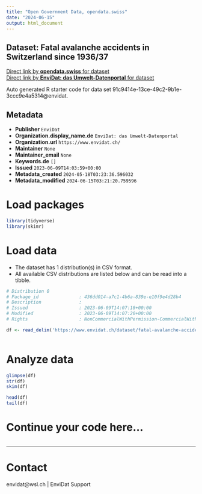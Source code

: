 ```yaml
---
title: "Open Government Data, opendata.swiss"
date: "2024-06-15"
output: html_document
---
```


## Dataset: Fatal avalanche accidents in Switzerland since 1936/37



[Direct link by **opendata.swiss** for dataset](https://opendata.swiss/de/dataset/fatal-avalanche-accidents-in-switzerland-since-1936-37)<br>
[Direct link by **EnviDat: das Umwelt-Datenportal** for dataset](https://www.envidat.ch/#/metadata/fatal-avalanche-accidents-in-switzerland-since-1936-37)

Auto generated R starter code for data set 91c9414e-13ce-49c2-9b1e-3ccc9e4a5314@envidat.

## Metadata

- **Publisher** `EnviDat`
- **Organization.display_name.de** `EnviDat: das Umwelt-Datenportal`
- **Organization.url** `https://www.envidat.ch/`
- **Maintainer** `None`
- **Maintainer_email** `None`
- **Keywords.de** `[]`
- **Issued** `2023-06-09T14:03:59+00:00`
- **Metadata_created** `2024-05-18T03:23:36.596032`
- **Metadata_modified** `2024-06-15T03:21:20.759596`


# Load packages

```r

library(tidyverse)
library(skimr)

```

# Load data

-   The dataset has 1 distribution(s) in CSV format.
-   All available CSV distributions are listed below and can be read into a tibble.

```r

# Distribution 0
# Package_id               : 436dd014-a7c1-4b6a-839e-e10f9e4d28b4
# Description              : 
# Issued                   : 2023-06-09T14:07:18+00:00
# Modified                 : 2023-06-09T14:07:20+00:00
# Rights                   : NonCommercialWithPermission-CommercialWithPermission-ReferenceRequired

df <- read_delim('https://www.envidat.ch/dataset/fatal-avalanche-accidents-in-switzerland-since-1936-37/resource/3b0f1900-b0a3-4023-896a-f5ae7c36924c')



```

# Analyze data

```r

glimpse(df)
str(df)
skim(df)

head(df)
tail(df)

```

# Continue your code here...

```r

```

------------------------------------------------------------------------

# Contact

envidat@wsl.ch | EnviDat Support
